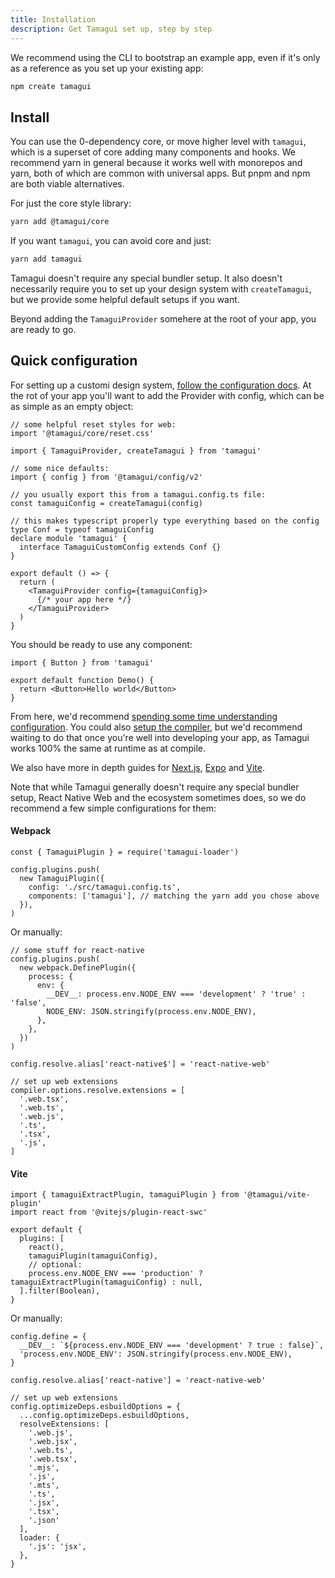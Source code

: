 ```yaml
---
title: Installation
description: Get Tamagui set up, step by step
---
```


We recommend using the CLI to bootstrap an example app, even if it's only as a reference as you set up your existing app:

```bash
npm create tamagui
```

## Install

You can use the 0-dependency core, or move higher level with `tamagui`, which is a superset of core adding many components and hooks. We recommend yarn in general because it works well with monorepos and yarn, both of which are common with universal apps. But pnpm and npm are both viable alternatives.

For just the core style library:

```bash
yarn add @tamagui/core
```

If you want `tamagui`, you can avoid core and just:

```bash
yarn add tamagui
```

Tamagui doesn't require any special bundler setup. It also doesn't necessarily require you to set up your design system with `createTamagui`, but we provide some helpful default setups if you want.

Beyond adding the `TamaguiProvider` somehere at the root of your app, you are ready to go.

## Quick configuration

For setting up a customi design system, [follow the configuration docs](/docs/core/configuration). At the rot of your app you'll want to add the Provider with config, which can be as simple as an empty object:

```tsx
// some helpful reset styles for web:
import '@tamagui/core/reset.css'

import { TamaguiProvider, createTamagui } from 'tamagui'

// some nice defaults:
import { config } from '@tamagui/config/v2'

// you usually export this from a tamagui.config.ts file:
const tamaguiConfig = createTamagui(config)

// this makes typescript properly type everything based on the config
type Conf = typeof tamaguiConfig
declare module 'tamagui' {
  interface TamaguiCustomConfig extends Conf {}
}

export default () => {
  return (
    <TamaguiProvider config={tamaguiConfig}>
      {/* your app here */}
    </TamaguiProvider>
  )
}
```

You should be ready to use any component:

<Preview>
  <DemoButton />
</Preview>

```tsx class=preview line=5
import { Button } from 'tamagui'

export default function Demo() {
  return <Button>Hello world</Button>
}
```

From here, we'd recommend [spending some time understanding configuration](/docs/core/configuration). You could also [setup the compiler](/docs/intro/compiler-install), but we'd recommend waiting to do that once you're well into developing your app, as Tamagui works 100% the same at runtime as at compile.

We also have more in depth guides for [Next.js](http://localhost:5005/docs/guides/next-js), [Expo](http://localhost:5005/docs/guides/expo) and [Vite](http://localhost:5005/docs/guides/vite).

Note that while Tamagui generally doesn't require any special bundler setup, React Native Web and the ecosystem sometimes does, so we do recommend a few simple configurations for them:

#### Webpack

```tsx
const { TamaguiPlugin } = require('tamagui-loader')

config.plugins.push(
  new TamaguiPlugin({
    config: './src/tamagui.config.ts',
    components: ['tamagui'], // matching the yarn add you chose above
  }),
)
```

Or manually:

```tsx
// some stuff for react-native
config.plugins.push(
  new webpack.DefinePlugin({
    process: {
      env: {
        __DEV__: process.env.NODE_ENV === 'development' ? 'true' : 'false',
        NODE_ENV: JSON.stringify(process.env.NODE_ENV),
      },
    },
  })
)

config.resolve.alias['react-native$'] = 'react-native-web'

// set up web extensions
compiler.options.resolve.extensions = [
  '.web.tsx',
  '.web.ts',
  '.web.js',
  '.ts',
  '.tsx',
  '.js',
]
```

#### Vite

```tsx
import { tamaguiExtractPlugin, tamaguiPlugin } from '@tamagui/vite-plugin'
import react from '@vitejs/plugin-react-swc'

export default {
  plugins: [
    react(),
    tamaguiPlugin(tamaguiConfig),
    // optional:
    process.env.NODE_ENV === 'production' ? tamaguiExtractPlugin(tamaguiConfig) : null,
  ].filter(Boolean),
}
```

Or manually:

```tsx
config.define = {
  __DEV__: `${process.env.NODE_ENV === 'development' ? true : false}`,
  'process.env.NODE_ENV': JSON.stringify(process.env.NODE_ENV),
}

config.resolve.alias['react-native'] = 'react-native-web'

// set up web extensions
config.optimizeDeps.esbuildOptions = {
  ...config.optimizeDeps.esbuildOptions,
  resolveExtensions: [
    '.web.js',
    '.web.jsx',
    '.web.ts',
    '.web.tsx',
    '.mjs',
    '.js',
    '.mts',
    '.ts',
    '.jsx',
    '.tsx',
    '.json'
  ],
  loader: {
    '.js': 'jsx',
  },
}
```
